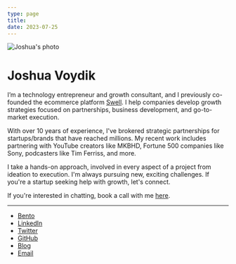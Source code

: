 ```yaml
---
type: page
title: 
date: 2023-07-25
---
```


<div>
  <img src="/images/joshua.jpg" alt="Joshua's photo" style={{ height: '60px', width: '60px', marginLeft: '10px', borderRadius: '50%' }}/>
</div>
<div>
    <h1>Joshua Voydik</h1>
</div>

I’m a technology entrepreneur and growth consultant, and I previously co-founded the ecommerce platform [Swell](https://swell.is). I help companies develop growth strategies focused on partnerships, business development, and go-to-market execution.

With over 10 years of experience, I've brokered strategic partnerships for startups/brands that have reached millions.  My recent work includes partnering with YouTube creators like MKBHD, Fortune 500 companies like Sony, podcasters like Tim Ferriss, and more. 

I take a hands-on approach, involved in every aspect of a project from ideation to execution. I'm always pursuing new, exciting challenges. If you're a startup seeking help with growth, let's connect.

If you're interested in chatting, book a call with me [here](https://cal.com/joshua).

---

- [Bento](https://bento.me/voydik)
- [LinkedIn](https://www.linkedin.com/in/joshuavoydik/)
- [Twitter](https://twitter.com/joshuavoydik)
- [GitHub](https://github.com/joshuavoydik)
- [Blog](https://joshua.substack.com/)
- [Email](mailto:joshua@voydik.com)